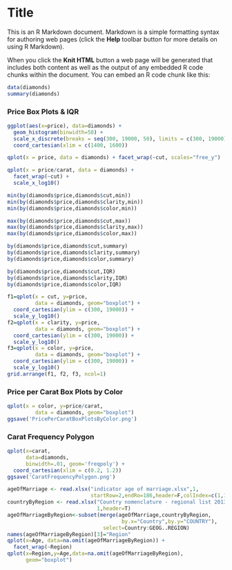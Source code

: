 Title
========================================================

This is an R Markdown document. Markdown is a simple formatting syntax for authoring web pages (click the **Help** toolbar button for more details on using R Markdown).

When you click the **Knit HTML** button a web page will be generated that includes both content as well as the output of any embedded R code chunks within the document. You can embed an R code chunk like this:

```r
data(diamonds)
summary(diamonds)
```
### Price Box Plots & IQR
```r
ggplot(aes(x=price), data=diamonds) +
  geom_histogram(binwidth=50) +
  scale_x_discrete(breaks = seq(300, 19000, 50), limits = c(300, 19000)) +
  coord_cartesian(xlim = c(1400, 1600))
```
```r
qplot(x = price, data = diamonds) + facet_wrap(~cut, scales="free_y")

qplot(x = price/carat, data = diamonds) + 
  facet_wrap(~cut) +
  scale_x_log10()

min(by(diamonds$price,diamonds$cut,min))
min(by(diamonds$price,diamonds$clarity,min))
min(by(diamonds$price,diamonds$color,min))

max(by(diamonds$price,diamonds$cut,max))
max(by(diamonds$price,diamonds$clarity,max))
max(by(diamonds$price,diamonds$color,max))

by(diamonds$price,diamonds$cut,summary)
by(diamonds$price,diamonds$clarity,summary)
by(diamonds$price,diamonds$color,summary)

by(diamonds$price,diamonds$cut,IQR)
by(diamonds$price,diamonds$clarity,IQR)
by(diamonds$price,diamonds$color,IQR)

f1=qplot(x = cut, y=price,
         data = diamonds, geom="boxplot") +
  coord_cartesian(ylim = c(300, 19000)) +
  scale_y_log10()
f2=qplot(x = clarity, y=price,
         data = diamonds, geom="boxplot") +
  coord_cartesian(ylim = c(300, 19000)) +
  scale_y_log10()
f3=qplot(x = color, y=price,
         data = diamonds, geom="boxplot") +
  coord_cartesian(ylim = c(300, 19000)) +
  scale_y_log10()
grid.arrange(f1, f2, f3, ncol=1)
```

### Price per Carat Box Plots by Color
```r
qplot(x = color, y=price/carat,
         data = diamonds, geom="boxplot")
ggsave('PricePerCaratBoxPlotsByColor.png')
```

### Carat Frequency Polygon
```r
qplot(x=carat,
      data=diamonds, 
      binwidth=.01, geom='freqpoly') +
  coord_cartesian(xlim = c(0.2, 1.2))
ggsave('CaratFrequencyPolygon.png')
```

```r
ageOfMarriage <- read.xlsx("indicator age of marriage.xlsx",1,
                           startRow=2,endRo=186,header=F,colIndex=c(1,117))
countryByRegion <- read.xlsx("Country nomenclature - regional list 2013.xls",
                             1,header=T)
ageOfMarriageByRegion<-subset(merge(ageOfMarriage,countryByRegion,
                                     by.x="Country",by.y="COUNTRY"),
                               select=Country:GEOG..REGION)
names(ageOfMarriageByRegion)[3]="Region"
qplot(x=Age, data=na.omit(ageOfMarriageByRegion)) +
  facet_wrap(~Region)
qplot(x=Region,y=Age,data=na.omit(ageOfMarriageByRegion),
      geom="boxplot")
```

